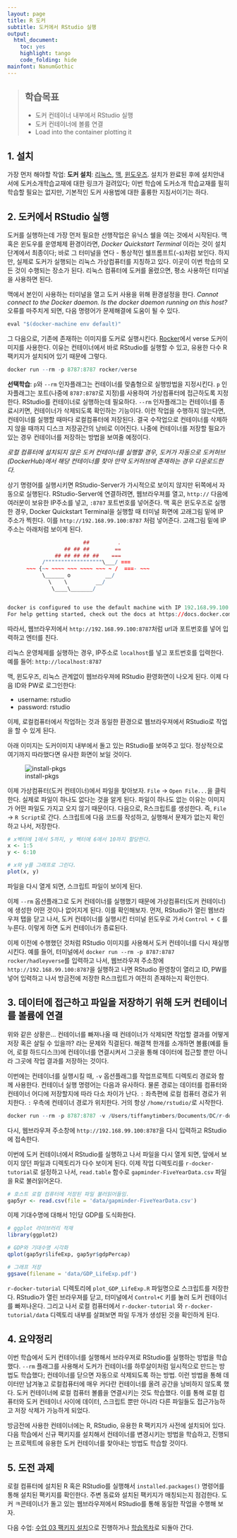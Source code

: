 ```yaml
---
layout: page
title: R 도커
subtitle: 도커에서 RStudio 실행
output:
  html_document: 
    toc: yes
    highlight: tango
    code_folding: hide
mainfont: NanumGothic
---
```



> ## 학습목표
> - 도커 컨테이너 내부에서 RStudio 실행
> - 도커 컨테이너에 볼륨 연결
> - Load into the container plotting it

## 1. 설치 {#docker-install}

가장 먼저 해야할 작업: **도커 설치**: [리눅스](https://docs.docker.com/linux/step_one/), [맥](https://docs.docker.com/mac/step_one/),  [윈도우즈](https://docs.docker.com/windows/step_one/). 
설치가 완료된 후에 설치안내서에 도커소개학습교재에 대한 링크가 걸려있다; 이번 학습에 도커소개 학습교재를 필히 학습할 필요는 없지만, 기본적인 도커 사용법에 대한 훌륭한 지침서이기는 하다.

## 2. 도커에서 RStudio 실행 {#docker-launch-rstudio}

도커를 실행하는데 가장 먼저 필요한 선행작업은 유닉스 쉘을 여는 것에서 시작된다. 
맥 혹은 윈도우를 운영체제 환경이라면, *Docker Quickstart Terminal* 이라는 것이 설치단계에서 최종이다; 
바로 그 터미널을 연다 - 통상적인 쉘프롬프트(`~$`)처럼 보인다. 
하지만, 실제로 도커가 실행되는 리눅스 가상컴퓨터를 지칭하고 있다. 
이곳이 이번 학습의 모든 것이 수행되는 장소가 된다. 리눅스 컴퓨터에 도커를 올렸으면, 평소 사용하던 터미널을 사용하면 된다.

맥에서 본인이 사용하는 터미널을 열고 도커 사용을 위해 환경설정을 한다.
*Cannot connect to the Docker daemon. Is the docker daemon running on this host?* 오류를 마주치게 되면, 다음 명령어가 문제해결에 도움이 될 수 있다.

``` r
eval "$(docker-machine env default)"
```

그 다음으로, 기존에 존재하는 이미지를 도커로 실행시킨다.
[Rocker](https://github.com/rocker-org/rocker/wiki)에서 verse  도커이미지를 사용한다. 
이유는 컨테이너에서 바로 RStudio를 실행할 수 있고, 유용한 다수 R 팩키지가 설치되어 있기 때문에 그렇다.
 
``` r
docker run --rm -p 8787:8787 rocker/verse
```

**선택학습**: `p`와 `--rm` 인자플래그는 컨테이너를 맞춤형으로 실행방법을 지정시킨다. 
`p` 인자플래그는 포트(나중에 `8787:8787`로 지정)를 사용하여 가상컴퓨터에 접근하도록 지정한다. RStudio를 컨테이너로 실행하는데 필요하다. 
`--rm` 인자플래그는 컨테이너를 종료시키면, 컨테이너가 삭제되도록 확인하는 기능이다. 
이런 작업을 수행하지 않는다면, 컨테이너를 실행할 때마다 로컬컴퓨터에 저장된다. 
결국 수작업으로 컨테이너를 삭제하지 않을 때까지 디스크 저장공간의 낭비로 이어진다.
나중에 컨테이너를 저장할 필요가 있는 경우 컨테이너를 저장하는 방법을 보여줄 예정이다.

*로컬 컴퓨터에 설치되지 않은 도커 컨테이너를 실행할 경우,
도커가 자동으로 도커허브(DockerHub)에서 해당 컨테이너를 찾아 만약 도커허브에 존재하는 경우 다운로드한다.*

상기 명령어를 실행시키면 RStudio-Server가 가시적으로 보이지 않지만 뒤쪽에서 자동으로 실행된다. 
RStudio-Server에 연결하려면, 웹브라우져를 열고, `http://` 다음에 여러분이 보유한 IP주소를 넣고, `:8787` 포트번호를 넣어준다. 
맥 혹은 윈도우즈로 실행한 경우, Docker Quickstart Terminal을 실행할 때 터미널 화면에 고래그림 밑에 IP 주소가 찍힌다. 
이를 `http://192.168.99.100:8787` 처럼 넣어준다. 고래그림 밑에 IP주소는 아래처럼 보이게 된다.

``` r

                        ##         .
                  ## ## ##        ==
               ## ## ## ## ##    ===
           /""""""""""""""""""\___/ ===
      ~~~ {~~ ~~~~ ~~~ ~~~~ ~~~ ~ /  ===- ~~~
           \______ o           __/
             \    \         __/
              \____\_______/


docker is configured to use the default machine with IP 192.168.99.100
For help getting started, check out the docs at https://docs.docker.com
```


따라서, 웹브라우저에서 `http://192.168.99.100:8787`처럼 url과 포트번호를 넣어 입력하고 엔터를 친다. 

리눅스 운영체제를 실행하는 경우, IP주소로 `localhost`를 넣고 포트번호를 입력한다. 예를 들어: `http://localhost:8787`

맥, 윈도우즈, 리눅스 관계없이 웹브라우져에 RStudio 환영화면이 나오게 된다. 이제 다음 ID와 PW로 로그인한다:

* username: rstudio
* password: rstudio

이제, 로컬컴퓨터에서 작업하는 것과 동일한 환경으로 웹브라우져에서 RStudio로 작업을 할 수 있게 된다.

아래 이미지는 도커이미지 내부에서 돌고 있는 RStudio를 보여주고 있다. 정상적으로 여기까지 따라했다면 유사한 화면이 보일 것이다.

![install-pkgs](fig/install-pkgs.png)

이제 가상컴퓨터(도커 컨테이너)에서 파일을 찾아보자.
`File` &rarr; `Open File...`을 클릭한다.
실제로 파일이 하나도 없다는 것을 알게 된다.
파일이 하나도 없는 이유는 이미지가 어떤 파일도 가지고 오지 않기 때문이다. 
다음으로, R스크립트를 생성한다. 즉, `File` &rarr; `R Script`로 간다. 
스크립트에 다음 코드를 작성하고, 실행해서 문제가 없는지 확인하고 나서, 저장한다.


``` r
# x벡터에 1에서 5까지, y 벡터에 6에서 10까지 할당한다.
x <- 1:5
y <- 6:10

# x와 y를 그래프로 그린다.
plot(x, y)
```

파일을 다시 열게 되면, 스크립트 파일이 보이게 된다.

이제 `--rm` 옵션플래그로 도커 컨테이너를 실행했기 때문에 가상컴퓨터(도커 컨테이너)에 생성한 어떤 것이나 없어지게 된다.
이를 확인해보자.
먼저, RStudio가 열린 웹브라우져 탭을 닫고 나서, 도커 컨테이너를 실행시킨 터미널 윈도우로 가서 `Control + C` 를 누른다. 이렇게 하면 도커 컨테이너가 종료된다.

이제 이전에 수행했던 것처럼 RStudio 이미지를 사용해서 도커 컨테이너를 다시 재실행시킨다. 예를 들어, 터미널에서 `docker run --rm -p 8787:8787 rocker/hadleyverse`를 입력하고 나서, 웹브라우져 주소창에 `http://192.168.99.100:8787`을 실행하고 나면 RStudio 환영창이 열리고 ID, PW를 넣어 입력하고 나서 방금전에 저장한 R스크립트가 여전히 존재하는지 확인한다.


## 3. 데이터에 접근하고 파일을 저장하기 위해 도커 컨테이너를 볼륨에 연결 {#docker-volume-link}

위와 같은 상황은... 컨테이너를 빠져나올 때 컨테이너가 삭제되면 작업할 결과를 어떻게 저장 혹은 살릴 수 있을까? 라는 문제와 직결된다.
해결책 한개를 소개하면 볼륨(예를 들어, 로컬 하드디스크)에 컨테이너를 연결시켜서 그곳을 통해 데이터에 접근할 뿐만 아니라 그곳에 작업 결과를 저장하는 것이다.

이번에는 컨테이너를 실행시킬 때, `-v` 옵션플래그를 작업프로젝트 디렉토리 경로와 함께 사용한다. 컨테이너 실행 명령어는 다음과 유사하다. 
물론 경로는 데이터를 컴퓨터와 컨테이너 어디에 저장할지에 따라 다소 차이가 난다. `:` 좌측편에 로컬 컴퓨터 경로가 위치한다. `:` 우측에 컨테이너 경로가 위치한다. 거의 항상 `/home/rstudio/`로 시작한다.

``` r
docker run --rm -p 8787:8787 -v /Users/tiffanytimbers/Documents/DC/r-docker-tutorial:/home/rstudio/r-docker-tutorial rocker/hadleyverse
```

다시, 웹브라우져 주소창에 `http://192.168.99.100:8787`을 다시 입력하고 RStudio에 접속한다.

이번에 도커 컨테이너에서 RStudio를 실행하고 나서 파일을 다시 열게 되면, 앞에서 보이지 않던 파일과 디렉토리가 다수 보이게 된다.
이제 작업 디렉토리를 `r-docker-tutorial`로 설정하고 나서, `read.table` 함수로 `gapminder-FiveYearData.csv` 파일을 R로 불러읽어온다.

``` r
# 호스트 로컬 컴퓨터에 저장된 파일 불러읽어들임. 
gap5yr <- read.csv(file = 'data/gapminder-FiveYearData.csv')
```

이제 기대수명에 대해서 1인당 GDP를 도식화한다.

``` r
# ggplot 라이브러리 적재
library(ggplot2)

# GDP와 기대수명 시각화
qplot(gap5yr$lifeExp, gap5yr$gdpPercap)

# 그래프 저장
ggsave(filename = 'data/GDP_LifeExp.pdf')
```

`r-docker-tutorial` 디렉토리에 `plot_GDP_LifeExp.R` 파일명으로 스크립트를 저장한다. RStudio가 열린 브라우져를 닫고, 터미널에서  `Control+C` 키를 눌러 도커 컨테이너를 빠져나온다.
그리고 나서 로컬 컴퓨터에서 `r-docker-tutorial` 와 `r-docker-tutorial/data` 디렉토리 내부를 살펴보면 파일 두개가 생성된 것을 확인하게 된다.

## 4. 요약정리 {#docker-launch-summary}

이번 학습에서 도커 컨테이너를 실행해서 브라우져로 RStudio를 실행하는 방법을 학습했다. 
`--rm` 플래그를 사용해서 도커가 컨테이너를 하루살이처럼 일시적으로 만드는 방법도 학습했다; 컨테이너를 닫으면 자동으로 삭제되도록 하는 방법.
이런 방법을 통해 데이터만 남겨놓고 로컬컴퓨터에 매우 커다란 컨테이너를 올려 공간을 낭비하지 않도록 했다. 
도커 컨테이너에 로컬 컴퓨터 볼륨을 연결시키는 것도 학습했다. 
이를 통해 로컬 컴퓨터와 도커 컨테이너 사이에 데이터, 스크립트 뿐만 아니라 다른 파일들도 접근가능하고 저장 삭제가 가능하게 되었다.

방금전에 사용한 컨테이너에는 R, RStudio, 유용한 R 팩키지가 사전에 설치되어 있다. 
다음 학습에서 신규 팩키지를 설치해서 컨테이너를 변경시키는 방법을 학습하고, 진행되는 프로젝트에 유용한 도커 컨테이너를 찾아내는 방법도 학습할 것이다.

## 5. 도전 과제 {#docker-launch-challenge}

로컬 컴퓨터에 설치된 R 혹은 RStudio를 실행해서 `installed.packages()` 명령어를 통해 설치된 팩키지를 확인한다.
주변 동료와 설치된 팩키지가 매칭되는지 점검한다. 
도커 ㅋ콘테이너가 돌고 있는 웹브라우져에서 RStudio를 통해 동일한 작업을 수행해 보자.

다음 수업: [수업 03 팩키지 설치](03-install-packages.html)으로 진행하거나 
[학습목차](index.html)로 되돌아 간다.